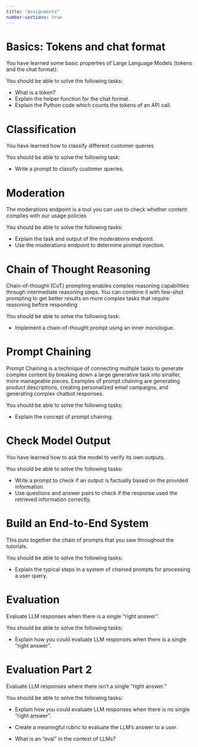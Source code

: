 ```yaml
---
title: "Assignments"
number-sections: true
---
```



# Basics: Tokens and chat format

::: {.callout-note}
You have learned some basic properties of Large Language Models (tokens and the chat format):
:::

You should be able to solve the following tasks:

- What is a token?
- Explain the helper function for the chat format.
- Explain the Python code which counts the tokens of an API call.


# Classification 

::: {.callout-note}
You have learned how to classify different customer queries
:::

You should be able to solve the following task:

- Write a prompt to classify customer queries.

# Moderation

::: {.callout-note}
The moderations endpoint is a tool you can use to check whether content complies with our usage policies
:::

You should be able to solve the following tasks:

- Explain the task and output of the moderations endpoint.
- Use the moderations endpoint to determine prompt injection.


# Chain of Thought Reasoning

::: {.callout-note}
Chain-of-thought (CoT) prompting enables complex reasoning capabilities through intermediate reasoning steps. You can combine it with few-shot prompting to get better results on more complex tasks that require reasoning before responding
:::

You should be able to solve the following task:

- Implement a chain-of-thought prompt using an inner monologue.

# Prompt Chaining

::: {.callout-note}
Prompt Chaining is a technique of connecting multiple tasks to generate complex content by breaking down a large generative task into smaller, more manageable pieces. Examples of prompt chaining are generating product descriptions, creating personalized email campaigns, and generating complex chatbot responses.
:::

You should be able to solve the following tasks:

- Explain the concept of prompt chaining.


# Check Model Output 

::: {.callout-note}
You have learned how to ask the model to verify its own outputs.
:::

You should be able to solve the following tasks:

- Write a prompt to check if an output is factually based on the provided information.
- Use questions and answer pairs to check if the response used the retrieved information correctly.


# Build an End-to-End System

::: {.callout-note}
This puts together the chain of prompts that you saw throughout the tutorials.
:::

You should be able to solve the following tasks:

- Explain the typical steps in a system of chained prompts for processing a user query.


# Evaluation

::: {.callout-note}
Evaluate LLM responses when there is a single "right answer".
:::

You should be able to solve the following tasks:

- Explain how you could evaluate LLM responses when there is a single "right answer".


# Evaluation Part 2

::: {.callout-note}
Evaluate LLM responses where there isn't a single "right answer."
:::

You should be able to solve the following tasks:

- Explain how you could evaluate LLM responses when there is no single "right answer".

- Create a meaningful rubric to evaluate the LLM's answer to a user.

- What is an "eval" in the context of LLMs?